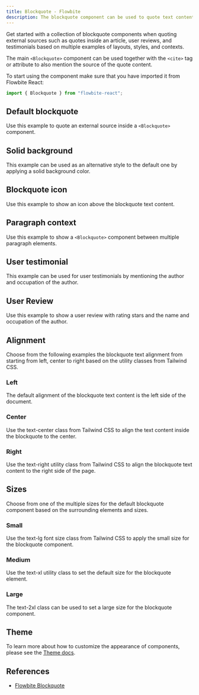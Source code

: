 ```yaml
---
title: Blockquote - Flowbite
description: The blockquote component can be used to quote text content from an external source that can be used for testimonials, reviews, and quotes inside an article
---
```


Get started with a collection of blockquote components when quoting external sources such as quotes inside an article, user reviews, and testimonials based on multiple examples of layouts, styles, and contexts.

The main `<Blockquote>` component can be used together with the `<cite>` tag or attribute to also mention the source of the quote content.

To start using the component make sure that you have imported it from Flowbite React:

```jsx
import { Blockquote } from "flowbite-react";
```

## Default blockquote

Use this example to quote an external source inside a `<Blockquote>` component.

<Example name="blockquote.root" />

## Solid background

This example can be used as an alternative style to the default one by applying a solid background color.

<Example name="blockquote.solidBackground" />

## Blockquote icon

Use this example to show an icon above the blockquote text content.

<Example name="blockquote.icon" />

## Paragraph context

Use this example to show a `<Blockquote>` component between multiple paragraph elements.

<Example name="blockquote.paragraphContext" />

## User testimonial

This example can be used for user testimonials by mentioning the author and occupation of the author.

<Example name="blockquote.userTestimonial" />

## User Review

Use this example to show a user review with rating stars and the name and occupation of the author.

<Example name="blockquote.userReview" />

## Alignment

Choose from the following examples the blockquote text alignment from starting from left, center to right based on the utility classes from Tailwind CSS.

### Left

The default alignment of the blockquote text content is the left side of the document.

<Example name="blockquote.left" />

### Center

Use the text-center class from Tailwind CSS to align the text content inside the blockquote to the center.

<Example name="blockquote.center" />

### Right

Use the text-right utility class from Tailwind CSS to align the blockquote text content to the right side of the page.

<Example name="blockquote.right" />

## Sizes

Choose from one of the multiple sizes for the default blockquote component based on the surrounding elements and sizes.

### Small

Use the text-lg font size class from Tailwind CSS to apply the small size for the blockquote component.

<Example name="blockquote.small" />

### Medium

Use the text-xl utility class to set the default size for the blockquote element.

<Example name="blockquote.medium" />

### Large

The text-2xl class can be used to set a large size for the blockquote component.

<Example name="blockquote.large" />

## Theme

To learn more about how to customize the appearance of components, please see the [Theme docs](/docs/customize/theme).

<Theme name="blockquote" />

## References

- [Flowbite Blockquote](https://flowbite.com/docs/typography/blockquote/)
